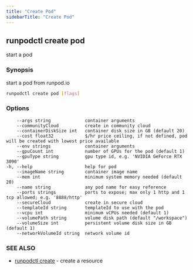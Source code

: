 ```yaml
---
title: "Create Pod"
sidebarTitle: "Create Pod"
---
```


## runpodctl create pod

start a pod

### Synopsis

start a pod from runpod.io

```sh
runpodctl create pod [flags]
```

### Options

```text
    --args string             container arguments
    --communityCloud          create in community cloud
    --containerDiskSize int   container disk size in GB (default 20)
    --cost float32            $/hr price ceiling, if not defined, pod will be created with lowest price available
    --env strings             container arguments
    --gpuCount int            number of GPUs for the pod (default 1)
    --gpuType string          gpu type id, e.g. 'NVIDIA GeForce RTX 3090'
-h, --help                    help for pod
    --imageName string        container image name
    --mem int                 minimum system memory needed (default 20)
    --name string             any pod name for easy reference
    --ports strings           ports to expose; max only 1 http and 1 tcp allowed; e.g. '8888/http'
    --secureCloud             create in secure cloud
    --templateId string       templateId to use with the pod
    --vcpu int                minimum vCPUs needed (default 1)
    --volumePath string       volume disk path (default "/workspace")
    --volumeSize int          persistent volume disk size in GB (default 1)
    --networkVolumeId string  network volume id
```

### SEE ALSO

* [runpodctl create](/runpodctl/reference/runpodctl-create) - create a resource
